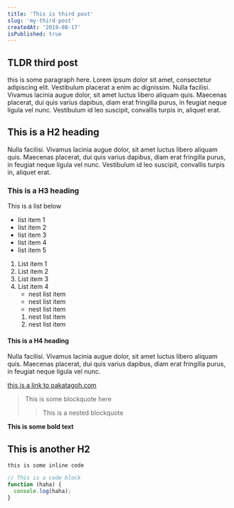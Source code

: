```yaml
---
title: 'This is third post'
slug: 'my-third-post'
createdAt: '2019-08-17'
isPublished: true
---
```



## TLDR third post

<Counter />

this is some paragraph here. Lorem ipsum dolor sit amet, consectetur adipiscing elit. Vestibulum placerat a enim ac dignissim. Nulla facilisi. Vivamus lacinia augue dolor, sit amet luctus libero aliquam quis. Maecenas placerat, dui quis varius dapibus, diam erat fringilla purus, in feugiat neque ligula vel nunc. Vestibulum id leo suscipit, convallis turpis in, aliquet erat.

## This is a H2 heading

Nulla facilisi. Vivamus lacinia augue dolor, sit amet luctus libero aliquam quis. Maecenas placerat, dui quis varius dapibus, diam erat fringilla purus, in feugiat neque ligula vel nunc. Vestibulum id leo suscipit, convallis turpis in, aliquet erat.

### This is a H3 heading

This is a list below

- list item 1
- list item 2
- list item 3
- list item 4
- list item 5

1. List item 1
2. List item 2
3. List item 3
4. List item 4
   - nest list item
   - nest list item
   - nest list item
   1. nest list item
   2. nest list item

#### This is a H4 heading

Nulla facilisi. Vivamus lacinia augue dolor, sit amet luctus libero aliquam quis. Maecenas placerat, dui quis varius dapibus, diam erat fringilla purus, in feugiat neque ligula vel nunc.

[this is a link to pakatagoh.com](pakatagoh.com)

> This is some blockquote here
>
> > This is a nested blockquote

**This is some bold text**

## This is another H2

`this is some inline code`

```javascript
// This is a code block
function (haha) {
  console.log(haha);
}
```
